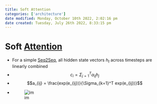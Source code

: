 ```yaml
---
title: Soft Attention
categories: ['architecture']
date modified: Monday, October 10th 2022, 2:02:16 pm
date created: Tuesday, July 26th 2022, 8:33:15 pm
---
```


# Soft [Attention](Attention.qmd)
- For a simple [Seq2Seq](Seq2Seq.qmd), all hidden state vectors $h_t$ across timesteps are linearly combined
- $$c_i = \Sigma_{j=1}^T \alpha_{ij} h_j$$
- $$a_{ij} = \frac{exp(e_{ij})}{\Sigma_{k=1}^T exp(e_{ij})}$$
- ![im](images/Pasted%20image%2020220307181112.png)



